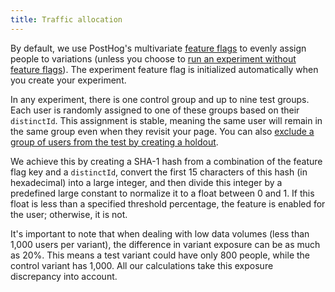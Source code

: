 ```yaml
---
title: Traffic allocation
---
```


By default, we use PostHog's multivariate [feature flags](/docs/feature-flags) to evenly assign people to variations (unless you choose to [run an experiment without feature flags](/docs/experiments/running-experiments-without-feature-flags)). The experiment feature flag is initialized automatically when you create your experiment.

In any experiment, there is one control group and up to nine test groups. Each user is randomly assigned to one of these groups based on their `distinctId`. This assignment is stable, meaning the same user will remain in the same group even when they revisit your page. You can also [exclude a group of users from the test by creating a holdout](/docs/experiments/holdouts).

We achieve this by creating a SHA-1 hash from a combination of the feature flag key and a `distinctId`, convert the first 15 characters of this hash (in hexadecimal) into a large integer, and then divide this integer by a predefined large constant to normalize it to a float between 0 and 1. If this float is less than a specified threshold percentage, the feature is enabled for the user; otherwise, it is not.

It's important to note that when dealing with low data volumes (less than 1,000 users per variant), the difference in variant exposure can be as much as 20%. This means a test variant could have only 800 people, while the control variant has 1,000. All our calculations take this exposure discrepancy into account.
